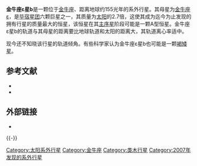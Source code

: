 {{Infobox Planet
| bgcolour = #A0B0FF
| image =
| caption =
| name = 金牛座ε星b
| parent star = yes
| star = 金牛座ε星
| planet = 
| constell = 金牛座
| distance = 155 ± 6光年
| RA = {{RA|04|28|37.0}}
| DEC = {{DEC|+19|10|49}}
| class = K0III
| discovery = yes
| discovery_ref = 
| discoverer = 佐藤文衛等人
| discovered = 2007年2月7日
| discovery_method = 多普勒光谱法
| semimajor = 1.93 ± 0.03天文单位
| semiminor = 
| orbital_circ = 
| eccentricity = 0.151 ± 0.023
| period = 645.5 ± 5.3地球日
| inclination = 
| long_periastron = 94.4 ± 7.4°
| time_periastron = 2,452,879 ± 12儒略日
| semi-amp = 98.5 ± 1.8m/s
| physical_characteristics = yes
| mean_radius = 
| density = 
| surface_grav = 
| mass = 
| minimum_mass = 7.6 ± 0.2倍木星质量
| single_temperature = 
| magnitude =
}}
'''金牛座ε星b'''是一颗位于[[金牛座|金牛座]]、距离地球约155光年的系外行星。其母星为[[金牛座ε|金牛座ε]]，是[[毕宿星团|毕宿星团]]六颗巨星之一，其质量为[[太阳|太阳]]的2.7倍，这使其成为迄今为止发现的拥有行星的质量最大的恒星，该恒星在其[[主序星|主序星]]阶段可能是一颗A型恒星。金牛座ε星b的轨道与其母星的距离要比地球轨道和太阳的距离大，其轨道离心率适中。

现今还不知晓该行星的轨道倾角。有些科学家认为金牛座ε星b也可能是一颗[[褐矮星|褐矮星]]。

==参考文献==
* {{cite journal |url=http://oklo.org/?p=188 |author=Sato et al. |title=Lonely Planet Guide to Hyades |work=Systemic |year=2007 |volume= |pages= |access-date=2009-06-11 |archive-date=2008-12-16 |archive-url=https://web.archive.org/web/20081216152714/http://oklo.org/?p=188 |dead-url=no }}
* {{cite journal |url=http://www.centauri-dreams.org/?p=1071 |author=Sato et al. |title=Hyades Planet Challenges Formation Theories |work=Centauri Dreams |year=2007 |volume= |pages= |access-date=2009-06-11 |archive-date=2017-01-18 |archive-url=https://web.archive.org/web/20170118142700/http://www.centauri-dreams.org/?p=1071 |dead-url=no }}

==外部链接==
* {{cite web |url=http://exoplanet.eu/planet.php?p1=eps+Tau&p2=b |title=Notes for planet eps Tau b |accessdate=2008-06-24 |work=The Extrasolar Planets Encyclopaedia |archive-date=2010-04-07 |archive-url=https://web.archive.org/web/20100407175901/http://exoplanet.eu/planet.php?p1=eps+Tau&p2=b |dead-url=no }}
{{-}}
{{extrasolar-planet-stub}}
{{Sky|04|28|37.0|+|19|10|49|155}}
[[Category:太阳系外行星|Category:太阳系外行星]]
[[Category:金牛座|Category:金牛座]]
[[Category:类木行星|Category:类木行星]]
[[Category:2007年发现的系外行星|Category:2007年发现的系外行星]]